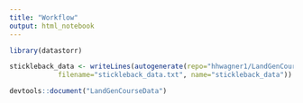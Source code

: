 ```yaml
---
title: "Workflow"
output: html_notebook
---
```




```r
library(datastorr)
```

```r
stickleback_data <- writeLines(autogenerate(repo="hhwagner1/LandGenCourseData", read="read.table",
            filename="stickleback_data.txt", name="stickleback_data"))
```

```r
devtools::document("LandGenCourseData")
```

